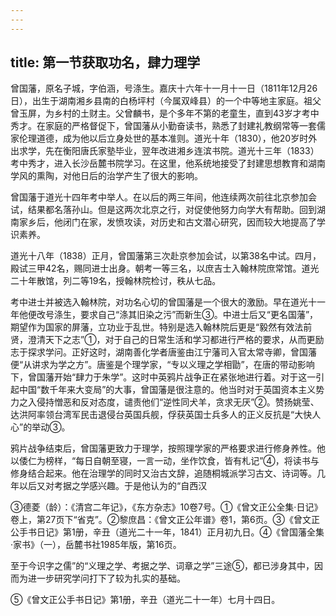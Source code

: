 ```yaml
---
---
---
```

title: 第一节获取功名，肆力理学
---



曾国藩，原名子城，字伯涵，号涤生。嘉庆十六年十一月十一日（1811年12月26日），出生于湖南湘乡县南的白杨坪村（今属双峰县）的一个中等地主家庭。祖父曾玉屏，为乡村的土财主。父曾麟书，是个多年不第的老童生，直到43岁才考中秀才。在家庭的严格督促下，曾国藩从小勤奋读书，熟悉了封建礼教纲常等一套儒家伦理道德，成为他以后立身处世的基本准则。道光十年（1830），他20岁时外出求学，先在衡阳唐氏家塾毕业，翌年改进湘乡连滨书院。道光十三年（1833）考中秀才，进入长沙岳麓书院学习。在这里，他系统地接受了封建思想教育和湖南学风的熏陶，对他日后的治学产生了很大的影响。

曾国藩于道光十四年考中举人。在以后的两三年间，他连续两次前往北京参加会试，结果都名落孙山。但是这两次北京之行，对促使他努力向学大有帮助。回到湖南家乡后，他闭门在家，发愤攻读，对历史和古文潜心研究，因而较大地提高了学识素养。

道光十八年（1838）正月，曾国藩第三次赴京参加会试，以第38名中试。四月，殿试三甲42名，赐同进士出身。朝考一等三名，以庶吉士入翰林院庶常馆。道光二十年散馆，列二等19名，授翰林院检讨，秩从七品。

考中进士并被选入翰林院，对功名心切的曾国藩是一个很大的激励。早在道光十一年他便改号涤生，要求自己“涤其旧染之污”而新生③。中进士后又“更名国藩”，期望作为国家的屏藩，立功业于乱世。特别是选入翰林院后更是“毅然有效法前贤，澄清天下之志”①，对于自己的日常生活和学习都进行严格的要求，从而更励志于探求学问。正好这时，湖南善化学者唐鉴由江宁藩司入官太常寺卿，曾国藩便“从讲求为学之方”。唐鉴是个理学家，“专以义理之学相勖”，在唐的带动影响下，曾国藩开始“肆力于朱学”。这时中英鸦片战争正在紧张地进行着。对于这一引起中国“数千年来大变局”的大事，曾国藩是很注意的。他当时对于英国资本主义势力之入侵持憎恶和反对态度，谴责他们“逆性同犬羊，贪求无厌”②。赞扬姚莹、达洪阿率领台湾军民击退侵台英国兵舰，俘获英国士兵多人的正义反抗是“大快人心”的举动③。

鸦片战争结束后，曾国藩更致力于理学，按照理学家的严格要求进行修身养性。他以倭仁为榜样，“每日自朝至寝，一言一动，坐作饮食，皆有札记”④，将读书与修身结合起来。他在治理学的同时又治古文辞，追随桐城派学习古文、诗词等。几年以后又对考据之学感兴趣。于是他认为的“自西汉

③德菱（龄）：《清宫二年记》，《东方杂志》10卷7号。①《曾文正公全集·日记》卷上，第27页下“省克”。②黎庶昌：《曾文正公年谱》卷1，第6页。③《曾文正公手书日记》第1册，辛丑（道光二十一年，1841）正月初九日。④《曾国藩全集·家书》（一），岳麓书社1985年版，第16页。

至于今识字之儒”的“义理之学、考据之学、词章之学”三途⑤，都已涉身其中，因而为进一步研究学问打下了较为扎实的基础。

⑤《曾文正公手书日记》第1册，辛丑（道光二十一年）七月十四日。